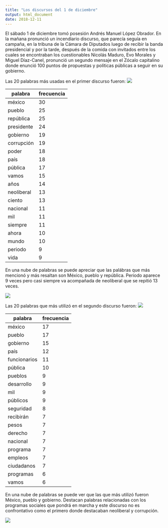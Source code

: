 ```yaml
---
title: "Los discursos del 1 de diciembre"
output: html_document
date: 2018-12-11
---
```


El sábado 1 de diciembre tomó posesión Andrés Manuel López Obrador. En la mañana pronunció un incendiario discurso, que parecía seguía en campaña, en la tribuna de la Cámara de Diputados luego de recibir la banda presidencial y por la tarde, después de la comida con invitados entre los cuales se encontraban los cuestionables Nicolás Maduro, Evo Morales y Miguel Díaz-Canel, pronunció un segundo mensaje en el Zócalo capitalino donde enunció 100 puntos de propuestas y políticas públicas a seguir en su gobierno. 

Las 20 palabras más usadas en el primer discurso fueron:
![](/post/2018-12-11-discursos/figure-html/Free_1.png)

palabra | frecuencia
--|--
méxico |  30
pueblo |  25
república  | 25
presidente  | 24
gobierno  | 19
corrupción  | 19
poder |  18
país  | 18
pública |  17
vamos |  15
años  | 14
neoliberal |  13
ciento |  13
nacional  | 11
mil  | 11
siempre  | 11
ahora |  10
mundo |  10
periodo   | 9
vida |   9

En una nube de palabras se puede apreciar que las palábras que más mencionó y más resaltan son México, pueblo y república. Periodo aparece 9 veces pero casi siempre va acompañada de neoliberal que se repitió 13 veces.

![](/post/2018-12-11-discursos/figure-html/discurso1.png)

Las 20 palabras que más utilizó en el segundo discurso fueron:
![](/post/2018-12-11-discursos/figure-html/Disc_zoc.png)

palabra | frecuencia
--|--
méxico |   17
pueblo | 17
gobierno  | 15
país    | 12
funcionarios | 11
pública   |  10
pueblos   |    9
desarrollo |  9
mil      |  9
públicos  |   9
seguridad  |  8
recibirán |    7
pesos      |    7
derecho   |    7
nacional   |    7
programa    |    7
empleos     |    7
ciudadanos  |    7
programas   |    6
vamos       |    6

En una nube de palabras se puede ver que las que más utilizó fueron México, pueblo y gobierno. Destacan palabras relacionadas con los programas sociales que pondrá en marcha y este discurso no es confrontativo como el primero donde destacaban neoliberal y corrupción.

![](/post/2018-12-11-discursos/figure-html/disc2.png)